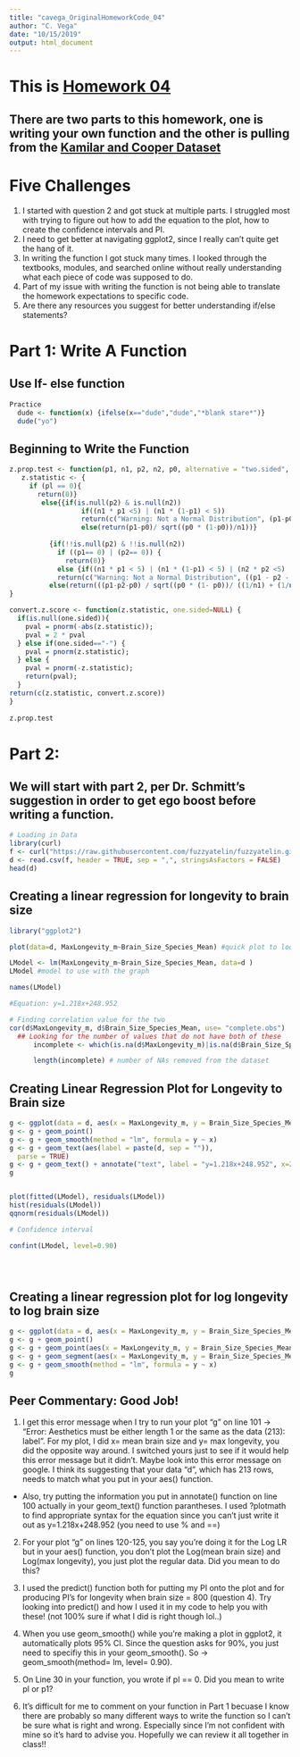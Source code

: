 ```yaml
---
title: "cavega_OriginalHomeworkCode_04"
author: "C. Vega"
date: "10/15/2019"
output: html_document
---
```

# This is [Homework 04](https://fuzzyatelin.github.io/bioanth-stats/homework-04.html)
## There are two parts to this homework, one is writing your own function and the other is pulling from the [Kamilar and Cooper Dataset]("https://raw.githubusercontent.com/fuzzyatelin/fuzzyatelin.github.io/master/AN597_Fall19/KamilarAndCooperData.csv")

# Five Challenges
1. I started with question 2 and got stuck at multiple parts. I struggled most with trying to figure out how to add the equation to the plot, how to create the confidence intervals and PI.
2. I need to get better at navigating ggplot2, since I really can't quite get the hang of it. 
3. In writing the function I got stuck many times. I looked through the textbooks, modules, and searched online without really understanding what each piece of code was supposed to do. 
4. Part of my issue with writing the function is not being able to translate the homework expectations to specific code.
5. Are there any resources you suggest for better understanding if/else statements?


# Part 1: Write  A Function
## Use If- else function
```r
Practice
  dude <- function(x) {ifelse(x=="dude","dude","*blank stare*")} 
  dude("yo")

```
## Beginning to Write the Function
```r
z.prop.test <- function(p1, n1, p2, n2, p0, alternative = "two.sided", conf.level = 0.95)
   z.statistic <- {
     if (pl == 0){
       return(0)}
        else{{if(is.null(p2) & is.null(n2))
                  if((n1 * p1 <5) | (n1 * (1-p1) < 5))
                  return(c("Warning: Not a Normal Distribution", (p1-p0) /sqrt((p0* (1-p0))/ n1)))
                  else(return(p1-p0)/ sqrt((p0 * (1-p0))/n1))}
          
          {if(!!is.null(p2) & !!is.null(n2))
            if ((p1== 0) | (p2== 0)) {
              return(0)}
            else {if((n1 * p1 < 5) | (n1 * (1-p1) < 5) | (n2 * p2 <5) | (n2 * (1-p2) < 5))
            return(c("Warning: Not a Normal Distribution", ((p1 - p2 - p0 / sqrt((p0 *(1-p0))/((1/n1) + (1 /n2)))))))}
          else(return(((p1-p2-p0) / sqrt((p0 * (1- p0))/ ((1/n1) + (1/n2))))))}}
}

convert.z.score <- function(z.statistic, one.sided=NULL) {
  if(is.null(one.sided)){
    pval = pnorm(-abs(z.statistic));
    pval = 2 * pval
  } else if(one.sided=="-") {
    pval = pnorm(z.statistic);
  } else {
    pval = pnorm(-z.statistic);
    return(pval);
  }
return(c(z.statistic, convert.z.score))
}
  
z.prop.test
```

# Part 2: 
## We will start with part 2, per Dr. Schmitt's suggestion in order to get ego boost before writing a function. 
```r
# Loading in Data
library(curl)
f <- curl("https://raw.githubusercontent.com/fuzzyatelin/fuzzyatelin.github.io/master/AN597_Fall19/KamilarAndCooperData.csv")
d <- read.csv(f, header = TRUE, sep = ",", stringsAsFactors = FALSE)
head(d)
```
## Creating a linear regression for longevity to brain size
```r
library("ggplot2")

plot(data=d, MaxLongevity_m~Brain_Size_Species_Mean) #quick plot to look at relationship

LModel <- lm(MaxLongevity_m~Brain_Size_Species_Mean, data=d )
LModel #model to use with the graph

names(LModel)

#Equation: y=1.218x+248.952

# Finding correlation value for the two
cor(d$MaxLongevity_m, d$Brain_Size_Species_Mean, use= "complete.obs")
  ## Looking for the number of values that do not have both of these 
      incomplete <- which(is.na(d$MaxLongevity_m)|is.na(d$Brain_Size_Species_Mean))

      length(incomplete) # number of NAs removed from the dataset


```
## Creating Linear Regression Plot for Longevity to Brain size
```r

g <- ggplot(data = d, aes(x = MaxLongevity_m, y = Brain_Size_Species_Mean)) 
g <- g + geom_point()
g <- g + geom_smooth(method = "lm", formula = y ~ x)
g <- g + geom_text(aes(label = paste(d, sep = "")),
  parse = TRUE)
g <- g + geom_text() + annotate("text", label = "y=1.218x+248.952", x=200, y=200)
g


plot(fitted(LModel), residuals(LModel))
hist(residuals(LModel))
qqnorm(residuals(LModel))

# Confidence interval

confint(LModel, level=0.90)





```

## Creating a linear regression plot for log longevity to log brain size
```r
g <- ggplot(data = d, aes(x = MaxLongevity_m, y = Brain_Size_Species_Mean))
g <- g + geom_point()
g <- g + geom_point(aes(x = MaxLongevity_m, y = Brain_Size_Species_Mean), colour = "red")
g <- g + geom_segment(aes(x = MaxLongevity_m, y = Brain_Size_Species_Mean, xend = MaxLongevity_m, yend = Brain_Size_Species_Mean))
g <- g + geom_smooth(method = "lm", formula = y ~ x)
g

```

## Peer Commentary: Good Job!

1. I get this error message when I try to run your plot "g" on line 101 -> "Error: Aesthetics must be either length 1 or the same as the data (213): label". For my plot, I did x= mean brain size and y= max longevity, you did the opposite way around. I switched yours just to see if it would help this error message but it didn't. Maybe look into this error message on google. I think its suggesting that your data "d", which has 213 rows, needs to match what you put in your aes() function.
  + Also, try putting the information you put in annotate() function on line 100 actually in your geom_text() function parantheses. I used ?plotmath to find appropriate syntax for the equation since you can't just write it out as y=1.218x+248.952 (you need to use % and ==)

2. For your plot "g" on lines 120-125, you say you're doing it for the Log LR but in your aes() function, you don't plot the Log(mean brain size) and Log(max longevity), you just plot the regular data. Did you mean to do this? 

3. I used the predict() function both for putting my PI onto the plot and for producing PI's for longevity when brain size = 800 (question 4). Try looking into predict() and how I used it in my code to help you with these! (not 100% sure if what I did is right though lol..)

4. When you use geom_smooth() while you're making a plot in ggplot2, it automatically plots 95% CI. Since the question asks for 90%, you just need to specifiy this in your geom_smooth(). So -> geom_smooth(method= lm, level= 0.90).

5. On Line 30 in your function, you wrote if pl == 0. Did you mean to write pl or p1? 

6. It's difficult for me to comment on your function in Part 1 becuase I know there are probably so many different ways to write the function so I can't be sure what is right and wrong. Especially since I'm not confident with mine so it's hard to advise you. Hopefully we can review it all together in class!!